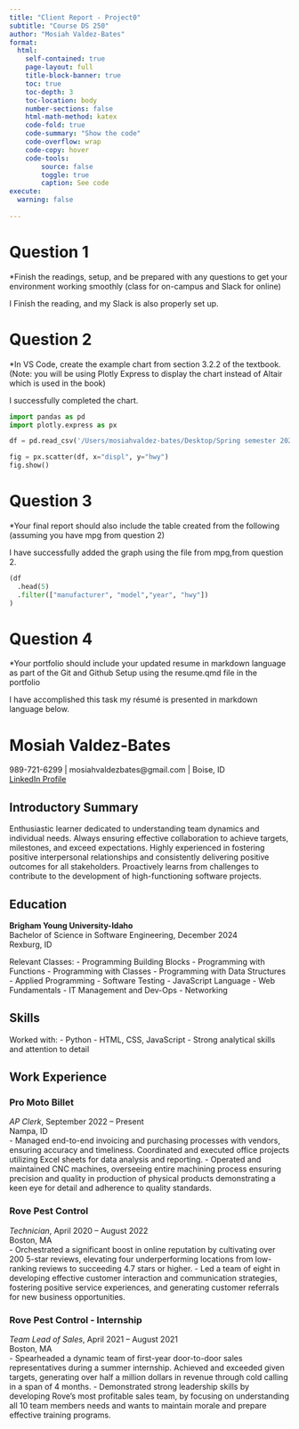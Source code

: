 ```yaml
---
title: "Client Report - Project0"
subtitle: "Course DS 250"
author: "Mosiah Valdez-Bates"
format:
  html:
    self-contained: true
    page-layout: full
    title-block-banner: true
    toc: true
    toc-depth: 3
    toc-location: body
    number-sections: false
    html-math-method: katex
    code-fold: true
    code-summary: "Show the code"
    code-overflow: wrap
    code-copy: hover
    code-tools:
        source: false
        toggle: true
        caption: See code
execute: 
  warning: false
    
---
```

# Question 1
*Finish the readings, setup, and be prepared with any questions to get your environment working smoothly (class for on-campus and Slack for online)

I Finish the reading, and my Slack is also properly set up.

# Question 2
*In VS Code, create the example chart from section 3.2.2 of the textbook. (Note: you will be using Plotly Express to display the chart instead of Altair which is used in the book)

I successfully completed the chart.
```python
import pandas as pd
import plotly.express as px

df = pd.read_csv('/Users/mosiahvaldez-bates/Desktop/Spring semester 2024/ds-250/projects/mpg.csv')
```

```python

fig = px.scatter(df, x="displ", y="hwy")
fig.show()

```

# Question 3
*Your final report should also include the table created from the following (assuming you have mpg from question 2)

I have successfully added the graph using the file from mpg,from question 2.

```python
(df
  .head(5)
  .filter(["manufacturer", "model","year", "hwy"])
)
```

# Question 4
*Your portfolio should include your updated resume in markdown language as part of the Git and Github Setup using the resume.qmd file in the portfolio

I have accomplished this task my résumé is presented in markdown language below.

# Mosiah Valdez-Bates
989-721-6299 | mosiahvaldezbates@gmail.com | Boise, ID  
[LinkedIn Profile](http://www.linkedin.com/in/mosiahvaldez-84588a1a5)

## Introductory Summary
Enthusiastic learner dedicated to understanding team dynamics and individual needs. Always ensuring effective collaboration to achieve targets, milestones, and exceed expectations. Highly experienced in fostering positive interpersonal relationships and consistently delivering positive outcomes for all stakeholders. Proactively learns from challenges to contribute to the development of high-functioning software projects.

## Education
**Brigham Young University-Idaho**  
Bachelor of Science in Software Engineering, December 2024  
Rexburg, ID  

Relevant Classes:
- Programming Building Blocks
- Programming with Functions
- Programming with Classes
- Programming with Data Structures
- Applied Programming
- Software Testing
- JavaScript Language
- Web Fundamentals
- IT Management and Dev-Ops
- Networking

## Skills
Worked with:
- Python
- HTML, CSS, JavaScript
- Strong analytical skills and attention to detail

## Work Experience

### Pro Moto Billet
*AP Clerk*, September 2022 – Present  
Nampa, ID  
- Managed end-to-end invoicing and purchasing processes with vendors, ensuring accuracy and timeliness. Coordinated and executed office projects utilizing Excel sheets for data analysis and reporting.
- Operated and maintained CNC machines, overseeing entire machining process ensuring precision and quality in production of physical products demonstrating a keen eye for detail and adherence to quality standards.

### Rove Pest Control
*Technician*, April 2020 – August 2022  
Boston, MA  
- Orchestrated a significant boost in online reputation by cultivating over 200 5-star reviews, elevating four underperforming locations from low-ranking reviews to succeeding 4.7 stars or higher.
- Led a team of eight in developing effective customer interaction and communication strategies, fostering positive service experiences, and generating customer referrals for new business opportunities.

### Rove Pest Control - Internship
*Team Lead of Sales*, April 2021 – August 2021  
Boston, MA  
- Spearheaded a dynamic team of first-year door-to-door sales representatives during a summer internship. Achieved and exceeded given targets, generating over half a million dollars in revenue through cold calling in a span of 4 months.
- Demonstrated strong leadership skills by developing Rove's most profitable sales team, by focusing on understanding all 10 team members needs and wants to maintain morale and prepare effective training programs.